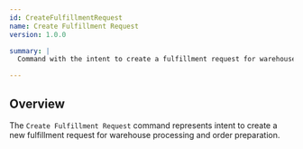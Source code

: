 ```yaml
---
id: CreateFulfillmentRequest
name: Create Fulfillment Request
version: 1.0.0

summary: |
  Command with the intent to create a fulfillment request for warehouse processing

---
```


## Overview

The `Create Fulfillment Request` command represents intent to create a new fulfillment request for warehouse processing and order preparation.

<NodeGraph />
